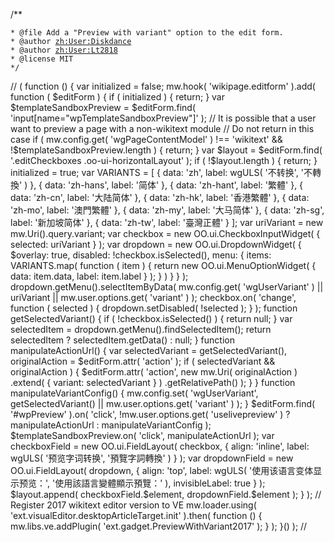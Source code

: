 /**
 * @file Add a "Preview with variant" option to the edit form.
 * @author [[zh:User:Diskdance|zh:User:Diskdance]]
 * @author [[zh:User:Lt2818|zh:User:Lt2818]]
 * @license MIT
 */
// <nowiki>
( function () {
	var initialized = false;
	mw.hook( 'wikipage.editform' ).add( function ( $editForm ) {
		if ( initialized ) {
			return;
		}

		var $templateSandboxPreview = $editForm.find( 'input[name="wpTemplateSandboxPreview"]' );
		// It is possible that a user want to preview a page with a non-wikitext module
		// Do not return in this case
		if (
			mw.config.get( 'wgPageContentModel' ) !== 'wikitext' &&
			!$templateSandboxPreview.length
		) {
			return;
		}

		var $layout = $editForm.find( '.editCheckboxes .oo-ui-horizontalLayout' );
		if ( !$layout.length ) {
			return;
		}
		initialized = true;

		var VARIANTS = [
			{ data: 'zh', label: wgULS( '不转换', '不轉換' ) },
			{ data: 'zh-hans', label: '简体' },
			{ data: 'zh-hant', label: '繁體' },
			{ data: 'zh-cn', label: '大陆简体' },
			{ data: 'zh-hk', label: '香港繁體' },
			{ data: 'zh-mo', label: '澳門繁體' },
			{ data: 'zh-my', label: '大马简体' },
			{ data: 'zh-sg', label: '新加坡简体' },
			{ data: 'zh-tw', label: '臺灣正體' }
		];
		var uriVariant = new mw.Uri().query.variant;
		var checkbox = new OO.ui.CheckboxInputWidget( {
			selected: uriVariant
		} );
		var dropdown = new OO.ui.DropdownWidget( {
			$overlay: true,
			disabled: !checkbox.isSelected(),
			menu: {
				items: VARIANTS.map( function ( item ) {
					return new OO.ui.MenuOptionWidget( { data: item.data, label: item.label } );
				} )
			}
		} );
		dropdown.getMenu().selectItemByData( mw.config.get( 'wgUserVariant' ) || uriVariant || mw.user.options.get( 'variant' ) );
		checkbox.on( 'change', function ( selected ) {
			dropdown.setDisabled( !selected );
		} );

		function getSelectedVariant() {
			if ( !checkbox.isSelected() ) {
				return null;
			}
			var selectedItem = dropdown.getMenu().findSelectedItem();
			return selectedItem ? selectedItem.getData() : null;
		}

		function manipulateActionUrl() {
			var selectedVariant = getSelectedVariant(),
				originalAction = $editForm.attr( 'action' );
			if ( selectedVariant && originalAction ) {
				$editForm.attr(
					'action',
					new mw.Uri( originalAction )
						.extend( { variant: selectedVariant } )
						.getRelativePath()
				);
			}
		}

		function manipulateVariantConfig() {
			mw.config.set( 'wgUserVariant', getSelectedVariant() || mw.user.options.get( 'variant' ) );
		}

		$editForm.find( '#wpPreview' ).on(
			'click',
			!mw.user.options.get( 'uselivepreview' ) ? manipulateActionUrl : manipulateVariantConfig
		);
		$templateSandboxPreview.on( 'click', manipulateActionUrl );

		var checkboxField = new OO.ui.FieldLayout( checkbox, {
			align: 'inline',
			label: wgULS( '预览字词转换', '預覽字詞轉換' )
		} );
		var dropdownField = new OO.ui.FieldLayout( dropdown, {
			align: 'top',
			label: wgULS( '使用该语言变体显示预览：', '使用該語言變體顯示預覽：' ),
			invisibleLabel: true
		} );
		$layout.append( checkboxField.$element, dropdownField.$element );
	} );

	// Register 2017 wikitext editor version to VE
	mw.loader.using( 'ext.visualEditor.desktopArticleTarget.init' ).then( function () {
		mw.libs.ve.addPlugin( 'ext.gadget.PreviewWithVariant2017' );
	} );
}() );
// </nowiki>